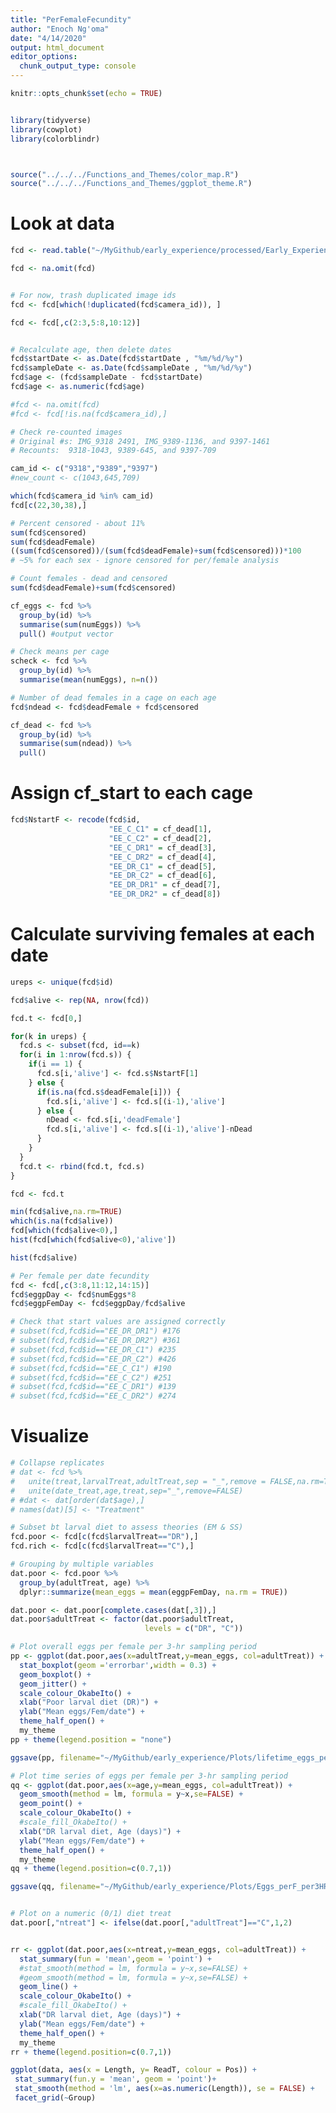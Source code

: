 ```yaml
---
title: "PerFemaleFecundity"
author: "Enoch Ng'oma"
date: "4/14/2020"
output: html_document
editor_options: 
  chunk_output_type: console
---
```


```r
knitr::opts_chunk$set(echo = TRUE)


library(tidyverse)
library(cowplot)
library(colorblindr)



source("../../../Functions_and_Themes/color_map.R")
source("../../../Functions_and_Themes/ggplot_theme.R")
```

# Look at data

```r

fcd <- read.table("~/MyGithub/early_experience/processed/Early_Experience_Data_rechecked.txt",sep = "\t", header = TRUE,stringsAsFactors = FALSE)

fcd <- na.omit(fcd) 


# For now, trash duplicated image ids
fcd <- fcd[which(!duplicated(fcd$camera_id)), ]

fcd <- fcd[,c(2:3,5:8,10:12)]


# Recalculate age, then delete dates
fcd$startDate <- as.Date(fcd$startDate , "%m/%d/%y")
fcd$sampleDate <- as.Date(fcd$sampleDate , "%m/%d/%y")
fcd$age <- (fcd$sampleDate - fcd$startDate)
fcd$age <- as.numeric(fcd$age)

#fcd <- na.omit(fcd) 
#fcd <- fcd[!is.na(fcd$camera_id),]

# Check re-counted images
# Original #s: IMG_9318 2491, IMG_9389-1136, and 9397-1461
# Recounts:  9318-1043, 9389-645, and 9397-709

cam_id <- c("9318","9389","9397")
#new_count <- c(1043,645,709)

which(fcd$camera_id %in% cam_id)
fcd[c(22,30,38),]

# Percent censored - about 11%
sum(fcd$censored)
sum(fcd$deadFemale)
((sum(fcd$censored))/(sum(fcd$deadFemale)+sum(fcd$censored)))*100
# ~5% for each sex - ignore censored for per/female analysis

# Count females - dead and censored
sum(fcd$deadFemale)+sum(fcd$censored)

cf_eggs <- fcd %>%
  group_by(id) %>%
  summarise(sum(numEggs)) %>%
  pull() #output vector

# Check means per cage
scheck <- fcd %>%
  group_by(id) %>%
  summarise(mean(numEggs), n=n())

# Number of dead females in a cage on each age
fcd$ndead <- fcd$deadFemale + fcd$censored

cf_dead <- fcd %>%
  group_by(id) %>%
  summarise(sum(ndead)) %>%
  pull()
```

# Assign cf_start to each cage

```r
fcd$NstartF <- recode(fcd$id, 
                      "EE_C_C1" = cf_dead[1],
                      "EE_C_C2" = cf_dead[2],
                      "EE_C_DR1" = cf_dead[3],
                      "EE_C_DR2" = cf_dead[4],
                      "EE_DR_C1" = cf_dead[5],
                      "EE_DR_C2" = cf_dead[6],
                      "EE_DR_DR1" = cf_dead[7],
                      "EE_DR_DR2" = cf_dead[8])

```

# Calculate surviving females at each date

```r
ureps <- unique(fcd$id)

fcd$alive <- rep(NA, nrow(fcd))

fcd.t <- fcd[0,]

for(k in ureps) {
  fcd.s <- subset(fcd, id==k)
  for(i in 1:nrow(fcd.s)) {
    if(i == 1) {
      fcd.s[i,'alive'] <- fcd.s$NstartF[1]
    } else {
      if(is.na(fcd.s$deadFemale[i])) {
        fcd.s[i,'alive'] <- fcd.s[(i-1),'alive']
      } else {
        nDead <- fcd.s[i,'deadFemale']
        fcd.s[i,'alive'] <- fcd.s[(i-1),'alive']-nDead
      }
    }
  }
  fcd.t <- rbind(fcd.t, fcd.s)
}

fcd <- fcd.t

min(fcd$alive,na.rm=TRUE)
which(is.na(fcd$alive))
fcd[which(fcd$alive<0),]
hist(fcd[which(fcd$alive<0),'alive'])

hist(fcd$alive)

# Per female per date fecundity
fcd <- fcd[,c(3:8,11:12,14:15)]
fcd$eggpDay <- fcd$numEggs*8
fcd$eggpFemDay <- fcd$eggpDay/fcd$alive

# Check that start values are assigned correctly
# subset(fcd,fcd$id=="EE_DR_DR1") #176
# subset(fcd,fcd$id=="EE_DR_DR2") #361
# subset(fcd,fcd$id=="EE_DR_C1") #235
# subset(fcd,fcd$id=="EE_DR_C2") #426
# subset(fcd,fcd$id=="EE_C_C1") #190
# subset(fcd,fcd$id=="EE_C_C2") #251
# subset(fcd,fcd$id=="EE_C_DR1") #139
# subset(fcd,fcd$id=="EE_C_DR2") #274

```

# Visualize 

```r
# Collapse replicates
# dat <- fcd %>%
#   unite(treat,larvalTreat,adultTreat,sep = "_",remove = FALSE,na.rm=TRUE) %>%
#   unite(date_treat,age,treat,sep="_",remove=FALSE)
# #dat <- dat[order(dat$age),]
# names(dat)[5] <- "Treatment"

# Subset bt larval diet to assess theories (EM & SS)
fcd.poor <- fcd[c(fcd$larvalTreat=="DR"),]
fcd.rich <- fcd[c(fcd$larvalTreat=="C"),]

# Grouping by multiple variables
dat.poor <- fcd.poor %>%
  group_by(adultTreat, age) %>%
  dplyr::summarize(mean_eggs = mean(eggpFemDay, na.rm = TRUE))

dat.poor <- dat.poor[complete.cases(dat[,3]),]
dat.poor$adultTreat <- factor(dat.poor$adultTreat,
                              levels = c("DR", "C"))

# Plot overall eggs per female per 3-hr sampling period
pp <- ggplot(dat.poor,aes(x=adultTreat,y=mean_eggs, col=adultTreat)) + 
  stat_boxplot(geom ='errorbar',width = 0.3) + 
  geom_boxplot() +
  geom_jitter() +
  scale_colour_OkabeIto() +
  xlab("Poor larval diet (DR)") + 
  ylab("Mean eggs/Fem/date") +
  theme_half_open() +
  my_theme
pp + theme(legend.position = "none")

ggsave(pp, filename="~/MyGithub/early_experience/Plots/lifetime_eggs_perF_per3HR.pdf", height=5, width=10)

# Plot time series of eggs per female per 3-hr sampling period
qq <- ggplot(dat.poor,aes(x=age,y=mean_eggs, col=adultTreat)) +
  geom_smooth(method = lm, formula = y~x,se=FALSE) +
  geom_point() +
  scale_colour_OkabeIto() +
  #scale_fill_OkabeIto() +
  xlab("DR larval diet, Age (days)") + 
  ylab("Mean eggs/Fem/date") +
  theme_half_open() +
  my_theme
qq + theme(legend.position=c(0.7,1))

ggsave(qq, filename="~/MyGithub/early_experience/Plots/Eggs_perF_per3HR_timeseries.pdf", height=5, width=10)


# Plot on a numeric (0/1) diet treat
dat.poor[,"ntreat"] <- ifelse(dat.poor[,"adultTreat"]=="C",1,2) 


rr <- ggplot(dat.poor,aes(x=ntreat,y=mean_eggs, col=adultTreat)) +
  stat_summary(fun = 'mean',geom = 'point') +
  #stat_smooth(method = lm, formula = y~x,se=FALSE) +
  #geom_smooth(method = lm, formula = y~x,se=FALSE) +
  geom_line() +
  scale_colour_OkabeIto() +
  #scale_fill_OkabeIto() +
  xlab("DR larval diet, Age (days)") + 
  ylab("Mean eggs/Fem/date") +
  theme_half_open() +
  my_theme
rr + theme(legend.position=c(0.7,1))

ggplot(data, aes(x = Length, y= ReadT, colour = Pos)) + 
 stat_summary(fun.y = 'mean', geom = 'point')+
 stat_smooth(method = 'lm', aes(x=as.numeric(Length)), se = FALSE) +
 facet_grid(~Group)
```



